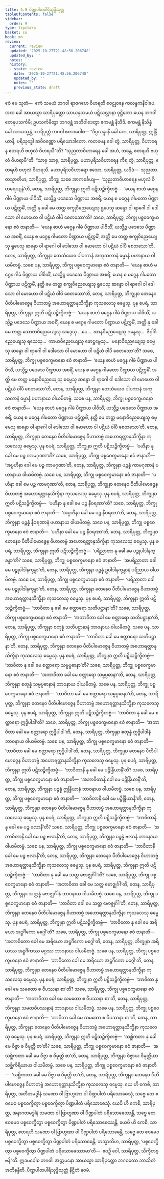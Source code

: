 ```yaml
---
title: 5.9 ပိဏ္ဍပါတပါရိသုဒ္ဓိသုတ္တ
tableOfContents: false
sidebar:
  order: 9
type: tipitaka
basket: su
book: mn
review:
  current: review
  updated: '2025-10-27T21:48:56.206748'
  updated_by: ''
  notes: ''
  history:
  - state: review
    date: '2025-10-27T21:48:56.206748'
    updated_by: ''
    notes: ''
    previous_state: draft
---
```



<ReviewStatus review={frontmatter.review} showDetails={true} />

<HypothesisAnnotation frontmatter={frontmatter} />

<DynamicBreadcrumb />

<Division number="438" book="mn" e="ch" v="24">

<Paragraph number="1257" book="mn">
ဧဝံ မေ သုတံ—  ဧကံ သမယံ ဘဂဝါ ရာဇဂဟေ ဝိဟရတိ ဝေဠုဝနေ ကလန္ဒကနိဝါပေ. အထ ခေါ အာယသ္မာ သာရိပုတ္တော သာယနှသမယံ ပဋိသလ္လာနာ ဝုဋ္ဌိတော ယေန ဘဂဝါ တေနုပသင်္ကမိ; ဥပသင်္ကမိတွာ ဘဂဝန္တံ အဘိဝါဒေတွာ ဧကမန္တံ နိသီဒိ. ဧကမန္တံ နိသိန္နံ ခေါ အာယသ္မန္တံ သာရိပုတ္တံ ဘဂဝါ ဧတဒဝေါစ—
</Paragraph>

<Paragraph number="1258" book="mn">
“ဝိပ္ပသန္နာနိ ခေါ တေ, သာရိပုတ္တ, ဣန္ဒြိယာနိ, ပရိသုဒ္ဓေါ ဆဝိဝဏ္ဏော ပရိယောဒါတော. ကတမေန ခေါ တွံ, သာရိပုတ္တ, ဝိဟာရေန ဧတရဟိ ဗဟုလံ ဝိဟရသီ”တိ? “သုညတာဝိဟာရေန ခေါ အဟံ, ဘန္တေ, ဧတရဟိ ဗဟုလံ ဝိဟရာမီ”တိ. “သာဓု သာဓု, သာရိပုတ္တ. မဟာပုရိသဝိဟာရေန ကိရ တွံ, သာရိပုတ္တ, ဧတရဟိ ဗဟုလံ ဝိဟရသိ. မဟာပုရိသဝိဟာရော ဧသော, သာရိပုတ္တ, ယဒိဒံ—  သုညတာ. တသ္မာတိဟ, သာရိပုတ္တ, ဘိက္ခု သစေ အာကင်္ခေယျ—  ‘သုညတာဝိဟာရေန ဗဟုလံ ဝိဟရေယျန်’တိ, တေန, သာရိပုတ္တ, ဘိက္ခုနာ ဣတိ ပဋိသဉ္စိက္ခိတဗ္ဗံ—  ‘ယေန စာဟံ မဂ္ဂေန ဂါမံ ပိဏ္ဍာယ ပါဝိသိံ, ယသ္မိဉ္စ ပဒေသေ ပိဏ္ဍာယ အစရိံ, ယေန စ မဂ္ဂေန ဂါမတော ပိဏ္ဍာယ ပဋိက္ကမိံ, အတ္ထိ နု ခေါ မေ တတ္ထ စက္ခုဝိညေယျေသု ရူပေသု ဆန္ဒော ဝါ ရာဂေါ ဝါ ဒေါသော ဝါ မောဟော ဝါ ပဋိဃံ ဝါပိ စေတသော’တိ? သစေ, သာရိပုတ္တ, ဘိက္ခု ပစ္စဝေက္ခမာနော ဧဝံ ဇာနာတိ—  ‘ယေန စာဟံ မဂ္ဂေန ဂါမံ ပိဏ္ဍာယ ပါဝိသိံ, ယသ္မိဉ္စ ပဒေသေ ပိဏ္ဍာယ အစရိံ, ယေန စ မဂ္ဂေန ဂါမတော ပိဏ္ဍာယ ပဋိက္ကမိံ, အတ္ထိ မေ တတ္ထ စက္ခုဝိညေယျေသု ရူပေသု ဆန္ဒော ဝါ ရာဂေါ ဝါ ဒေါသော ဝါ မောဟော ဝါ ပဋိဃံ ဝါပိ စေတသော’တိ, တေန, သာရိပုတ္တ, ဘိက္ခုနာ တေသံယေဝ ပါပကာနံ အကုသလာနံ ဓမ္မာနံ ပဟာနာယ ဝါယမိတဗ္ဗံ. သစေ ပန, သာရိပုတ္တ, ဘိက္ခု ပစ္စဝေက္ခမာနော ဧဝံ ဇာနာတိ—  ‘ယေန စာဟံ မဂ္ဂေန ဂါမံ ပိဏ္ဍာယ ပါဝိသိံ, ယသ္မိဉ္စ ပဒေသေ ပိဏ္ဍာယ အစရိံ, ယေန စ မဂ္ဂေန ဂါမတော ပိဏ္ဍာယ ပဋိက္ကမိံ, နတ္ထိ မေ တတ္ထ စက္ခုဝိညေယျေသု ရူပေသု ဆန္ဒော ဝါ ရာဂေါ ဝါ ဒေါသော ဝါ မောဟော ဝါ ပဋိဃံ ဝါပိ စေတသော’တိ, တေန, သာရိပုတ္တ, ဘိက္ခုနာ တေနေဝ ပီတိပါမောဇ္ဇေန ဝိဟာတဗ္ဗံ အဟောရတ္တာနုသိက္ခိနာ ကုသလေသု ဓမ္မေသု.
</Paragraph>

</Division>
<Division number="439" book="mn" e="ch" v="24">

<Paragraph number="1259" book="mn">
ပုန စပရံ, သာရိပုတ္တ, ဘိက္ခုနာ ဣတိ ပဋိသဉ္စိက္ခိတဗ္ဗံ—  ‘ယေန စာဟံ မဂ္ဂေန ဂါမံ ပိဏ္ဍာယ ပါဝိသိံ, ယသ္မိဉ္စ ပဒေသေ ပိဏ္ဍာယ အစရိံ, ယေန စ မဂ္ဂေန ဂါမတော ပိဏ္ဍာယ ပဋိက္ကမိံ, အတ္ထိ နု ခေါ မေ တတ္ထ သောတဝိညေယျေသု သဒ္ဒေသု …ပေ…  ဃာနဝိညေယျေသု ဂန္ဓေသု…  ဇိဝှါဝိညေယျေသု ရသေသု…  ကာယဝိညေယျေသု ဖောဋ္ဌဗ္ဗေသု…  မနောဝိညေယျေသု ဓမ္မေသု ဆန္ဒော ဝါ ရာဂေါ ဝါ ဒေါသော ဝါ မောဟော ဝါ ပဋိဃံ ဝါပိ စေတသော’တိ? သစေ, သာရိပုတ္တ, ဘိက္ခု ပစ္စဝေက္ခမာနော ဧဝံ ဇာနာတိ—  ‘ယေန စာဟံ မဂ္ဂေန ဂါမံ ပိဏ္ဍာယ ပါဝိသိံ, ယသ္မိဉ္စ ပဒေသေ ပိဏ္ဍာယ အစရိံ, ယေန စ မဂ္ဂေန ဂါမတော ပိဏ္ဍာယ ပဋိက္ကမိံ, အတ္ထိ မေ တတ္ထ မနောဝိညေယျေသု ဓမ္မေသု ဆန္ဒော ဝါ ရာဂေါ ဝါ ဒေါသော ဝါ မောဟော ဝါ ပဋိဃံ ဝါပိ စေတသော’တိ, တေန, သာရိပုတ္တ, ဘိက္ခုနာ တေသံယေဝ ပါပကာနံ အကုသလာနံ ဓမ္မာနံ ပဟာနာယ ဝါယမိတဗ္ဗံ. သစေ ပန, သာရိပုတ္တ, ဘိက္ခု ပစ္စဝေက္ခမာနော ဧဝံ ဇာနာတိ—  ‘ယေန စာဟံ မဂ္ဂေန ဂါမံ ပိဏ္ဍာယ ပါဝိသိံ, ယသ္မိဉ္စ ပဒေသေ ပိဏ္ဍာယ အစရိံ, ယေန စ မဂ္ဂေန ဂါမတော ပိဏ္ဍာယ ပဋိက္ကမိံ, နတ္ထိ မေ တတ္ထ မနောဝိညေယျေသု ဓမ္မေသု ဆန္ဒော ဝါ ရာဂေါ ဝါ ဒေါသော ဝါ မောဟော ဝါ ပဋိဃံ ဝါပိ စေတသော’တိ, တေန, သာရိပုတ္တ, ဘိက္ခုနာ တေနေဝ ပီတိပါမောဇ္ဇေန ဝိဟာတဗ္ဗံ အဟောရတ္တာနုသိက္ခိနာ ကုသလေသု ဓမ္မေသု.
</Paragraph>

</Division>
<Division number="440" book="mn" e="ch" v="24">

<Paragraph number="1260" book="mn">
ပုန စပရံ, သာရိပုတ္တ, ဘိက္ခုနာ ဣတိ ပဋိသဉ္စိက္ခိတဗ္ဗံ—  ‘ပဟီနာ နု ခေါ မေ ပဉ္စ ကာမဂုဏာ’တိ? သစေ, သာရိပုတ္တ, ဘိက္ခု ပစ္စဝေက္ခမာနော ဧဝံ ဇာနာတိ—  ‘အပ္ပဟီနာ ခေါ မေ ပဉ္စ ကာမဂုဏာ’တိ, တေန, သာရိပုတ္တ, ဘိက္ခုနာ ပဉ္စန္နံ ကာမဂုဏာနံ ပဟာနာယ ဝါယမိတဗ္ဗံ. သစေ ပန, သာရိပုတ္တ, ဘိက္ခု ပစ္စဝေက္ခမာနော ဧဝံ ဇာနာတိ—  ‘ပဟီနာ ခေါ မေ ပဉ္စ ကာမဂုဏာ’တိ, တေန, သာရိပုတ္တ, ဘိက္ခုနာ တေနေဝ ပီတိပါမောဇ္ဇေန ဝိဟာတဗ္ဗံ အဟောရတ္တာနုသိက္ခိနာ ကုသလေသု ဓမ္မေသု.
</Paragraph>

</Division>
<Division number="441" book="mn" e="ch" v="24">

<Paragraph number="1261" book="mn">
ပုန စပရံ, သာရိပုတ္တ, ဘိက္ခုနာ ဣတိ ပဋိသဉ္စိက္ခိတဗ္ဗံ—  ‘ပဟီနာ နု ခေါ မေ ပဉ္စ နီဝရဏာ’တိ? သစေ, သာရိပုတ္တ, ဘိက္ခု ပစ္စဝေက္ခမာနော ဧဝံ ဇာနာတိ—  ‘အပ္ပဟီနာ ခေါ မေ ပဉ္စ နီဝရဏာ’တိ, တေန, သာရိပုတ္တ, ဘိက္ခုနာ ပဉ္စန္နံ နီဝရဏာနံ ပဟာနာယ ဝါယမိတဗ္ဗံ. သစေ ပန, သာရိပုတ္တ, ဘိက္ခု ပစ္စဝေက္ခမာနော ဧဝံ ဇာနာတိ—  ‘ပဟီနာ ခေါ မေ ပဉ္စ နီဝရဏာ’တိ, တေန, သာရိပုတ္တ, ဘိက္ခုနာ တေနေဝ ပီတိပါမောဇ္ဇေန ဝိဟာတဗ္ဗံ အဟောရတ္တာနုသိက္ခိနာ ကုသလေသု ဓမ္မေသု.
</Paragraph>

</Division>
<Division number="442" book="mn" e="ch" v="24">

<Paragraph number="1262" book="mn">
ပုန စပရံ, သာရိပုတ္တ, ဘိက္ခုနာ ဣတိ ပဋိသဉ္စိက္ခိတဗ္ဗံ—  ‘ပရိညာတာ နု ခေါ မေ ပဉ္စုပါဒါနက္ခန္ဓာ’တိ? သစေ, သာရိပုတ္တ, ဘိက္ခု ပစ္စဝေက္ခမာနော ဧဝံ ဇာနာတိ—  ‘အပရိညာတာ ခေါ မေ ပဉ္စုပါဒါနက္ခန္ဓာ’တိ, တေန, သာရိပုတ္တ, ဘိက္ခုနာ ပဉ္စန္နံ ဥပါဒါနက္ခန္ဓာနံ ပရိညာယ ဝါယမိတဗ္ဗံ. သစေ ပန, သာရိပုတ္တ, ဘိက္ခု ပစ္စဝေက္ခမာနော ဧဝံ ဇာနာတိ—  ‘ပရိညာတာ ခေါ မေ ပဉ္စုပါဒါနက္ခန္ဓာ’တိ, တေန, သာရိပုတ္တ, ဘိက္ခုနာ တေနေဝ ပီတိပါမောဇ္ဇေန ဝိဟာတဗ္ဗံ အဟောရတ္တာနုသိက္ခိနာ ကုသလေသု ဓမ္မေသု.
</Paragraph>

</Division>
<Division number="443" book="mn" e="ch" v="24">

<Paragraph number="1263" book="mn">
ပုန စပရံ, သာရိပုတ္တ, ဘိက္ခုနာ ဣတိ ပဋိသဉ္စိက္ခိတဗ္ဗံ—  ‘ဘာဝိတာ နု ခေါ မေ စတ္တာရော သတိပဋ္ဌာနာ’တိ? သစေ, သာရိပုတ္တ, ဘိက္ခု ပစ္စဝေက္ခမာနော ဧဝံ ဇာနာတိ—  ‘အဘာဝိတာ ခေါ မေ စတ္တာရော သတိပဋ္ဌာနာ’တိ, တေန, သာရိပုတ္တ, ဘိက္ခုနာ စတုန္နံ သတိပဋ္ဌာနာနံ ဘာဝနာယ ဝါယမိတဗ္ဗံ. သစေ ပန, သာရိပုတ္တ, ဘိက္ခု ပစ္စဝေက္ခမာနော ဧဝံ ဇာနာတိ—  ‘ဘာဝိတာ ခေါ မေ စတ္တာရော သတိပဋ္ဌာနာ’တိ, တေန, သာရိပုတ္တ, ဘိက္ခုနာ တေနေဝ ပီတိပါမောဇ္ဇေန ဝိဟာတဗ္ဗံ အဟောရတ္တာနုသိက္ခိနာ ကုသလေသု ဓမ္မေသု.
</Paragraph>

</Division>
<Division number="444" book="mn" e="ch" v="24">

<Paragraph number="1264" book="mn">
ပုန စပရံ, သာရိပုတ္တ, ဘိက္ခုနာ ဣတိ ပဋိသဉ္စိက္ခိတဗ္ဗံ—  ‘ဘာဝိတာ နု ခေါ မေ စတ္တာရော သမ္မပ္ပဓာနာ’တိ? သစေ, သာရိပုတ္တ, ဘိက္ခု ပစ္စဝေက္ခမာနော ဧဝံ ဇာနာတိ—  ‘အဘာဝိတာ ခေါ မေ စတ္တာရော သမ္မပ္ပဓာနာ’တိ, တေန, သာရိပုတ္တ, ဘိက္ခုနာ စတုန္နံ သမ္မပ္ပဓာနာနံ ဘာဝနာယ ဝါယမိတဗ္ဗံ. သစေ ပန, သာရိပုတ္တ, ဘိက္ခု ပစ္စဝေက္ခမာနော ဧဝံ ဇာနာတိ—  ‘ဘာဝိတာ ခေါ မေ စတ္တာရော သမ္မပ္ပဓာနာ’တိ, တေန, သာရိပုတ္တ, ဘိက္ခုနာ တေနေဝ ပီတိပါမောဇ္ဇေန ဝိဟာတဗ္ဗံ အဟောရတ္တာနုသိက္ခိနာ ကုသလေသု ဓမ္မေသု.
</Paragraph>

</Division>
<Division number="445" book="mn" e="ch" v="24">

<Paragraph number="1265" book="mn">
ပုန စပရံ, သာရိပုတ္တ, ဘိက္ခုနာ ဣတိ ပဋိသဉ္စိက္ခိတဗ္ဗံ—  ‘ဘာဝိတာ နု ခေါ မေ စတ္တာရော ဣဒ္ဓိပါဒါ’တိ? သစေ, သာရိပုတ္တ, ဘိက္ခု ပစ္စဝေက္ခမာနော ဧဝံ ဇာနာတိ—  ‘အဘာဝိတာ ခေါ မေ စတ္တာရော ဣဒ္ဓိပါဒါ’တိ, တေန, သာရိပုတ္တ, ဘိက္ခုနာ စတုန္နံ ဣဒ္ဓိပါဒါနံ ဘာဝနာယ ဝါယမိတဗ္ဗံ. သစေ ပန, သာရိပုတ္တ, ဘိက္ခု ပစ္စဝေက္ခမာနော ဧဝံ ဇာနာတိ—  ‘ဘာဝိတာ ခေါ မေ စတ္တာရော ဣဒ္ဓိပါဒါ’တိ, တေန, သာရိပုတ္တ, ဘိက္ခုနာ တေနေဝ ပီတိပါမောဇ္ဇေန ဝိဟာတဗ္ဗံ အဟောရတ္တာနုသိက္ခိနာ ကုသလေသု ဓမ္မေသု.
</Paragraph>

</Division>
<Division number="446" book="mn" e="ch" v="24">

<Paragraph number="1266" book="mn">
ပုန စပရံ, သာရိပုတ္တ, ဘိက္ခုနာ ဣတိ ပဋိသဉ္စိက္ခိတဗ္ဗံ—  ‘ဘာဝိတာနိ နု ခေါ မေ ပဉ္စိန္ဒြိယာနီ’တိ? သစေ, သာရိပုတ္တ, ဘိက္ခု ပစ္စဝေက္ခမာနော ဧဝံ ဇာနာတိ—  ‘အဘာဝိတာနိ ခေါ မေ ပဉ္စိန္ဒြိယာနီ’တိ, တေန, သာရိပုတ္တ, ဘိက္ခုနာ ပဉ္စန္နံ ဣန္ဒြိယာနံ ဘာဝနာယ ဝါယမိတဗ္ဗံ. သစေ ပန, သာရိပုတ္တ, ဘိက္ခု ပစ္စဝေက္ခမာနော ဧဝံ ဇာနာတိ—  ‘ဘာဝိတာနိ ခေါ မေ ပဉ္စိန္ဒြိယာနီ’တိ, တေန, သာရိပုတ္တ, ဘိက္ခုနာ တေနေဝ ပီတိပါမောဇ္ဇေန ဝိဟာတဗ္ဗံ အဟောရတ္တာနုသိက္ခိနာ ကုသလေသု ဓမ္မေသု.
</Paragraph>

</Division>
<Division number="447" book="mn" e="ch" v="24">

<Paragraph number="1267" book="mn">
ပုန စပရံ, သာရိပုတ္တ, ဘိက္ခုနာ ဣတိ ပဋိသဉ္စိက္ခိတဗ္ဗံ—  ‘ဘာဝိတာနိ နု ခေါ မေ ပဉ္စ ဗလာနီ’တိ? သစေ, သာရိပုတ္တ, ဘိက္ခု ပစ္စဝေက္ခမာနော ဧဝံ ဇာနာတိ—  ‘အဘာဝိတာနိ ခေါ မေ ပဉ္စ ဗလာနီ’တိ, တေန, သာရိပုတ္တ, ဘိက္ခုနာ ပဉ္စန္နံ ဗလာနံ ဘာဝနာယ ဝါယမိတဗ္ဗံ. သစေ ပန, သာရိပုတ္တ, ဘိက္ခု ပစ္စဝေက္ခမာနော ဧဝံ ဇာနာတိ—  ‘ဘာဝိတာနိ ခေါ မေ ပဉ္စ ဗလာနီ’တိ, တေန, သာရိပုတ္တ, ဘိက္ခုနာ တေနေဝ ပီတိပါမောဇ္ဇေန ဝိဟာတဗ္ဗံ အဟောရတ္တာနုသိက္ခိနာ ကုသလေသု ဓမ္မေသု.
</Paragraph>

</Division>
<Division number="448" book="mn" e="ch" v="24">

<Paragraph number="1268" book="mn">
ပုန စပရံ, သာရိပုတ္တ, ဘိက္ခုနာ ဣတိ ပဋိသဉ္စိက္ခိတဗ္ဗံ—  ‘ဘာဝိတာ နု ခေါ မေ သတ္တ ဗောဇ္ဈင်္ဂါ’တိ? သစေ, သာရိပုတ္တ, ဘိက္ခု ပစ္စဝေက္ခမာနော ဧဝံ ဇာနာတိ—  ‘အဘာဝိတာ ခေါ မေ သတ္တ ဗောဇ္ဈင်္ဂါ’တိ, တေန, သာရိပုတ္တ, ဘိက္ခုနာ သတ္တန္နံ ဗောဇ္ဈင်္ဂါနံ ဘာဝနာယ ဝါယမိတဗ္ဗံ. သစေ ပန, သာရိပုတ္တ, ဘိက္ခု ပစ္စဝေက္ခမာနော ဧဝံ ဇာနာတိ—  ‘ဘာဝိတာ ခေါ မေ သတ္တ ဗောဇ္ဈင်္ဂါ’တိ, တေန, သာရိပုတ္တ, ဘိက္ခုနာ တေနေဝ ပီတိပါမောဇ္ဇေန ဝိဟာတဗ္ဗံ အဟောရတ္တာနုသိက္ခိနာ ကုသလေသု ဓမ္မေသု.
</Paragraph>

</Division>
<Division number="449" book="mn" e="ch" v="24">

<Paragraph number="1269" book="mn">
ပုန စပရံ, သာရိပုတ္တ, ဘိက္ခုနာ ဣတိ ပဋိသဉ္စိက္ခိတဗ္ဗံ—  ‘ဘာဝိတော နု ခေါ မေ အရိယော အဋ္ဌင်္ဂိကော မဂ္ဂေါ’တိ? သစေ, သာရိပုတ္တ, ဘိက္ခု ပစ္စဝေက္ခမာနော ဧဝံ ဇာနာတိ—  ‘အဘာဝိတော ခေါ မေ အရိယော အဋ္ဌင်္ဂိကော မဂ္ဂေါ’တိ, တေန, သာရိပုတ္တ, ဘိက္ခုနာ အရိယဿ အဋ္ဌင်္ဂိကဿ မဂ္ဂဿ ဘာဝနာယ ဝါယမိတဗ္ဗံ. သစေ ပန, သာရိပုတ္တ, ဘိက္ခု ပစ္စဝေက္ခမာနော ဧဝံ ဇာနာတိ—  ‘ဘာဝိတော ခေါ မေ အရိယော အဋ္ဌင်္ဂိကော မဂ္ဂေါ’တိ, တေန, သာရိပုတ္တ, ဘိက္ခုနာ တေနေဝ ပီတိပါမောဇ္ဇေန ဝိဟာတဗ္ဗံ အဟောရတ္တာနုသိက္ခိနာ ကုသလေသု ဓမ္မေသု.
</Paragraph>

</Division>
<Division number="450" book="mn" e="ch" v="24">

<Paragraph number="1270" book="mn">
ပုန စပရံ, သာရိပုတ္တ, ဘိက္ခုနာ ဣတိ ပဋိသဉ္စိက္ခိတဗ္ဗံ—  ‘ဘာဝိတာ နု ခေါ မေ သမထော စ ဝိပဿနာ စာ’တိ? သစေ, သာရိပုတ္တ, ဘိက္ခု ပစ္စဝေက္ခမာနော ဧဝံ ဇာနာတိ—  ‘အဘာဝိတာ ခေါ မေ သမထော စ ဝိပဿနာ စာ’တိ, တေန, သာရိပုတ္တ, ဘိက္ခုနာ သမထဝိပဿနာနံ ဘာဝနာယ ဝါယမိတဗ္ဗံ. သစေ ပန, သာရိပုတ္တ, ဘိက္ခု ပစ္စဝေက္ခမာနော ဧဝံ ဇာနာတိ—  ‘ဘာဝိတာ ခေါ မေ သမထော စ ဝိပဿနာ စာ’တိ, တေန, သာရိပုတ္တ, ဘိက္ခုနာ တေနေဝ ပီတိပါမောဇ္ဇေန ဝိဟာတဗ္ဗံ အဟောရတ္တာနုသိက္ခိနာ ကုသလေသု ဓမ္မေသု.
</Paragraph>

</Division>
<Division number="451" book="mn" e="ch" v="24">

<Paragraph number="1271" book="mn">
ပုန စပရံ, သာရိပုတ္တ, ဘိက္ခုနာ ဣတိ ပဋိသဉ္စိက္ခိတဗ္ဗံ—  ‘သစ္ဆိကတာ နု ခေါ မေ ဝိဇ္ဇာ စ ဝိမုတ္တိ စာ’တိ? သစေ, သာရိပုတ္တ, ဘိက္ခု ပစ္စဝေက္ခမာနော ဧဝံ ဇာနာတိ—  ‘အသစ္ဆိကတာ ခေါ မေ ဝိဇ္ဇာ စ ဝိမုတ္တိ စာ’တိ, တေန, သာရိပုတ္တ, ဘိက္ခုနာ ဝိဇ္ဇာယ ဝိမုတ္တိယာ သစ္ဆိကိရိယာယ ဝါယမိတဗ္ဗံ. သစေ ပန, သာရိပုတ္တ, ဘိက္ခု ပစ္စဝေက္ခမာနော ဧဝံ ဇာနာတိ—  ‘သစ္ဆိကတာ ခေါ မေ ဝိဇ္ဇာ စ ဝိမုတ္တိ စာ’တိ, တေန, သာရိပုတ္တ, ဘိက္ခုနာ တေနေဝ ပီတိပါမောဇ္ဇေန ဝိဟာတဗ္ဗံ အဟောရတ္တာနုသိက္ခိနာ ကုသလေသု ဓမ္မေသု.
</Paragraph>

</Division>
<Division number="452" book="mn" e="ch" v="24">

<Paragraph number="1272" book="mn">
ယေ ဟိ ကေစိ, သာရိပုတ္တ, အတီတမဒ္ဓါနံ သမဏာ ဝါ ဗြာဟ္မဏာ ဝါ ပိဏ္ဍပါတံ ပရိသောဓေသုံ, သဗ္ဗေ တေ ဧဝမေဝ ပစ္စဝေက္ခိတွာ ပစ္စဝေက္ခိတွာ ပိဏ္ဍပါတံ ပရိသောဓေသုံ. ယေပိ ဟိ ကေစိ, သာရိပုတ္တ, အနာဂတမဒ္ဓါနံ သမဏာ ဝါ ဗြာဟ္မဏာ ဝါ ပိဏ္ဍပါတံ ပရိသောဓေဿန္တိ, သဗ္ဗေ တေ ဧဝမေဝ ပစ္စဝေက္ခိတွာ ပစ္စဝေက္ခိတွာ ပိဏ္ဍပါတံ ပရိသောဓေဿန္တိ. ယေပိ ဟိ ကေစိ, သာရိပုတ္တ, ဧတရဟိ သမဏာ ဝါ ဗြာဟ္မဏာ ဝါ ပိဏ္ဍပါတံ ပရိသောဓေန္တိ, သဗ္ဗေ တေ ဧဝမေဝ ပစ္စဝေက္ခိတွာ ပစ္စဝေက္ခိတွာ ပိဏ္ဍပါတံ ပရိသောဓေန္တိ. တသ္မာတိဟ, သာရိပုတ္တ, ‘ပစ္စဝေက္ခိတွာ ပစ္စဝေက္ခိတွာ ပိဏ္ဍပါတံ ပရိသောဓေဿာမာ’တိ—  ဧဝဉှိ ဝေါ, သာရိပုတ္တ, သိက္ခိတဗ္ဗန်”တိ.
</Paragraph>

<Paragraph number="1273" book="mn">
ဣဒမဝေါစ ဘဂဝါ. အတ္တမနော အာယသ္မာ သာရိပုတ္တော ဘဂဝတော ဘာသိတံ အဘိနန္ဒီတိ.

</Paragraph>
</Division>

<Paragraph number="1274" type="center" book="mn">
ပိဏ္ဍပါတပါရိသုဒ္ဓိသုတ္တံ နိဋ္ဌိတံ နဝမံ.
</Paragraph>
